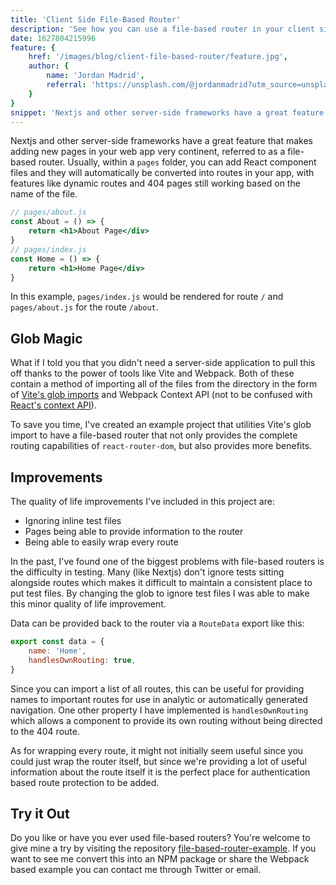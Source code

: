 ```yaml
---
title: 'Client Side File-Based Router'
description: 'See how you can use a file-based router in your client side projects'
date: 1627804215996
feature: {
    href: '/images/blog/client-file-based-router/feature.jpg',
    author: {
        name: 'Jordan Madrid',
        referral: 'https://unsplash.com/@jordanmadrid?utm_source=unsplash&utm_medium=referral&utm_content=creditCopyText'
    }
}
snippet: 'Nextjs and other server-side frameworks have a great feature that makes adding new pages in your web app very continent, referred to as a file-based router. Usually, within a `pages` folder...'
---
```


Nextjs and other server-side frameworks have a great feature that makes adding new pages in your web app very continent, referred to as a file-based router. Usually, within a `pages` folder, you can add React component files and they will automatically be converted into routes in your app, with features like dynamic routes and 404 pages still working based on the name of the file.

```jsx
// pages/about.js
const About = () => {
	return <h1>About Page</div>
}
// pages/index.js
const Home = () => {
	return <h1>Home Page</div>
}
```

In this example, `pages/index.js` would be rendered for route `/` and `pages/about.js` for the route `/about`.

## Glob Magic

What if I told you that you didn't need a server-side application to pull this off thanks to the power of tools like Vite and Webpack. Both of these contain a method of importing all of the files from the directory in the form of [Vite's glob imports](https://vitejs.dev/guide/features.html#glob-import) and Webpack Context API (not to be confused with [React's context API](https://reactjs.org/docs/context.html)).

To save you time, I've created an example project that utilities Vite's glob import to have a file-based router that not only provides the complete routing capabilities of `react-router-dom`, but also provides more benefits.

## Improvements

The quality of life improvements I've included in this project are:

-   Ignoring inline test files
-   Pages being able to provide information to the router
-   Being able to easily wrap every route

In the past, I've found one of the biggest problems with file-based routers is the difficulty in testing. Many (like Nextjs) don't ignore tests sitting alongside routes which makes it difficult to maintain a consistent place to put test files. By changing the glob to ignore test files I was able to make this minor quality of life improvement.

Data can be provided back to the router via a `RouteData` export like this:

```jsx
export const data = {
    name: 'Home',
    handlesOwnRouting: true,
}
```

Since you can import a list of all routes, this can be useful for providing names to important routes for use in analytic or automatically generated navigation. One other property I have implemented is `handlesOwnRouting` which allows a component to provide its own routing without being directed to the 404 route.

As for wrapping every route, it might not initially seem useful since you could just wrap the router itself, but since we're providing a lot of useful information about the route itself it is the perfect place for authentication based route protection to be added.

## Try it Out

Do you like or have you ever used file-based routers? You're welcome to give mine a try by visiting the repository [file-based-router-example](https://github.com/westbrookdaniel/file-based-router-example). If you want to see me convert this into an NPM package or share the Webpack based example you can contact me through Twitter or email.
